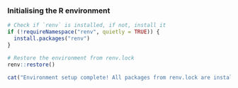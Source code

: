 
### Initialising the R environment
```{r}
# Check if `renv` is installed, if not, install it
if (!requireNamespace("renv", quietly = TRUE)) {
  install.packages("renv")
}

# Restore the environment from renv.lock
renv::restore()

cat("Environment setup complete! All packages from renv.lock are installed and ready to use")
```
